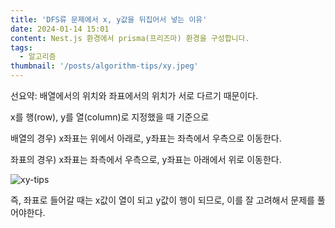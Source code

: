 ```yaml
---
title: 'DFS류 문제에서 x, y값을 뒤집어서 넣는 이유'
date: 2024-01-14 15:01
content: Nest.js 환경에서 prisma(프리즈마) 환경을 구성합니다.
tags:
  - 알고리즘
thumbnail: '/posts/algorithm-tips/xy.jpeg'
---
```


선요약: 배열에서의 위치와 좌표에서의 위치가 서로 다르기 때문이다.

x를 행(row), y를 열(column)로 지정했을 때 기준으로

배열의 경우) x좌표는 위에서 아래로, y좌표는 좌측에서 우측으로 이동한다.

좌표의 경우) x좌표는 좌측에서 우측으로, y좌표는 아래에서 위로 이동한다.

![xy-tips](/posts/algorithm-tips/xy.jpeg)

즉, 좌표로 들어갈 때는 x값이 열이 되고 y값이 행이 되므로, 이를 잘 고려해서 문제를 풀어야한다.
